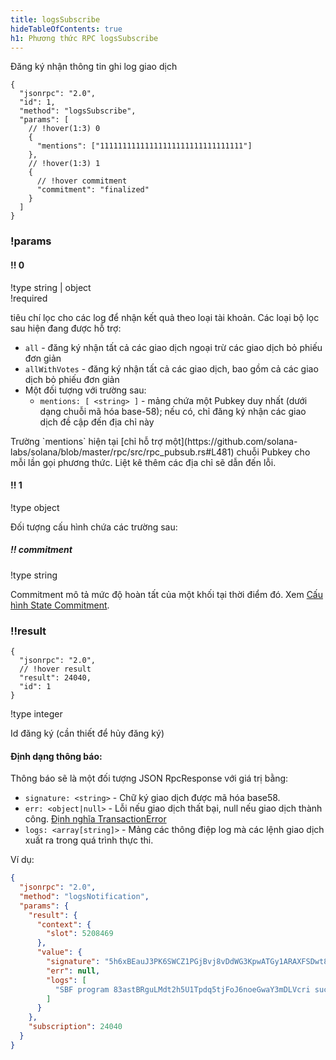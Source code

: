 ```yaml
---
title: logsSubscribe
hideTableOfContents: true
h1: Phương thức RPC logsSubscribe
---
```


Đăng ký nhận thông tin ghi log giao dịch

<APIMethod>

```jsonc !!request
{
  "jsonrpc": "2.0",
  "id": 1,
  "method": "logsSubscribe",
  "params": [
    // !hover(1:3) 0
    {
      "mentions": ["11111111111111111111111111111111"]
    },
    // !hover(1:3) 1
    {
      // !hover commitment
      "commitment": "finalized"
    }
  ]
}
```

### !params

#### !! 0

!type string | object  
!required

tiêu chí lọc cho các log để nhận kết quả theo loại tài khoản. Các loại bộ lọc
sau hiện đang được hỗ trợ:

- `all` - đăng ký nhận tất cả các giao dịch ngoại trừ các giao dịch bỏ phiếu đơn
  giản
- `allWithVotes` - đăng ký nhận tất cả các giao dịch, bao gồm cả các giao dịch
  bỏ phiếu đơn giản
- Một đối tượng với trường sau:
  - `mentions: [ <string> ]` - mảng chứa một Pubkey duy nhất (dưới dạng chuỗi mã
    hóa base-58); nếu có, chỉ đăng ký nhận các giao dịch đề cập đến địa chỉ này

<Callout type="warn" title={true}>
  Trường `mentions` hiện tại [chỉ hỗ trợ
  một](https://github.com/solana-labs/solana/blob/master/rpc/src/rpc_pubsub.rs#L481)
  chuỗi Pubkey cho mỗi lần gọi phương thức. Liệt kê thêm các địa chỉ sẽ dẫn đến
  lỗi.
</Callout>

#### !! 1

!type object

Đối tượng cấu hình chứa các trường sau:

##### !! commitment

!type string

Commitment mô tả mức độ hoàn tất của một khối tại thời điểm đó. Xem
[Cấu hình State Commitment](/docs/rpc#configuring-state-commitment).

### !!result

```jsonc !response
{
  "jsonrpc": "2.0",
  // !hover result
  "result": 24040,
  "id": 1
}
```

!type integer

Id đăng ký (cần thiết để hủy đăng ký)

</APIMethod>

#### Định dạng thông báo:

Thông báo sẽ là một đối tượng JSON RpcResponse với giá trị bằng:

- `signature: <string>` - Chữ ký giao dịch được mã hóa base58.
- `err: <object|null>` - Lỗi nếu giao dịch thất bại, null nếu giao dịch thành
  công.
  [Định nghĩa TransactionError](https://github.com/solana-labs/solana/blob/c0c60386544ec9a9ec7119229f37386d9f070523/sdk/src/transaction/error.rs#L13)
- `logs: <array[string]>` - Mảng các thông điệp log mà các lệnh giao dịch xuất
  ra trong quá trình thực thi.

Ví dụ:

```json
{
  "jsonrpc": "2.0",
  "method": "logsNotification",
  "params": {
    "result": {
      "context": {
        "slot": 5208469
      },
      "value": {
        "signature": "5h6xBEauJ3PK6SWCZ1PGjBvj8vDdWG3KpwATGy1ARAXFSDwt8GFXM7W5Ncn16wmqokgpiKRLuS83KUxyZyv2sUYv",
        "err": null,
        "logs": [
          "SBF program 83astBRguLMdt2h5U1Tpdq5tjFoJ6noeGwaY3mDLVcri success"
        ]
      }
    },
    "subscription": 24040
  }
}
```
